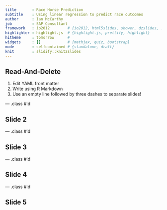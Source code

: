 ```yaml
---
title       : Race Horse Prediction
subtitle    : Using linear regression to predict race outcomes
author      : Ian McCarthy
job         : SAP Consultant
framework   : io2012        # {io2012, html5slides, shower, dzslides, ...}
highlighter : highlight.js  # {highlight.js, prettify, highlight}
hitheme     : tomorrow      # 
widgets     : []            # {mathjax, quiz, bootstrap}
mode        : selfcontained # {standalone, draft}
knit        : slidify::knit2slides
---
```


## Read-And-Delete

1. Edit YAML front matter
2. Write using R Markdown
3. Use an empty line followed by three dashes to separate slides!

--- .class #id 

## Slide 2


--- .class #id 

## Slide 3

--- .class #id 

## Slide 4

--- .class #id 

## Slide 5


